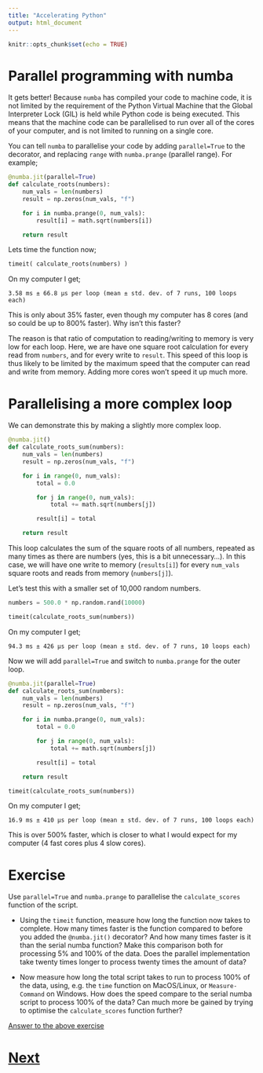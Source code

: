 ```yaml
---
title: "Accelerating Python"
output: html_document
---
```


```r
knitr::opts_chunk$set(echo = TRUE)
```

# Parallel programming with numba

It gets better! Because `numba` has compiled your code to machine code,
it is not limited by the requirement of the Python
Virtual Machine that the Global Interpreter Lock (GIL) is held while
Python code is being executed. This means that the machine code can
be parallelised to run over all of the cores of your computer, and
is not limited to running on a single core.

You can tell `numba` to parallelise your code by adding `parallel=True`
to the decorator, and replacing `range` with `numba.prange` (parallel range).
For example;

```python
@numba.jit(parallel=True)
def calculate_roots(numbers):
    num_vals = len(numbers)
    result = np.zeros(num_vals, "f")

    for i in numba.prange(0, num_vals):
        result[i] = math.sqrt(numbers[i])

    return result
```

Lets time the function now;

```python
timeit( calculate_roots(numbers) )
```

On my computer I get;

```
3.58 ms ± 66.8 µs per loop (mean ± std. dev. of 7 runs, 100 loops each)
```

This is only about 35% faster, even though my computer has 8 cores
(and so could be up to 800% faster). Why isn't this faster?

The reason is that ratio of computation to reading/writing to memory
is very low for each loop. Here, we are have one square root calculation
for every read from `numbers`, and for every write to `result`.
This speed of this loop is thus likely to be limited by the maximum
speed that the computer can read and write from memory. Adding more
cores won't speed it up much more.

# Parallelising a more complex loop

We can demonstrate this by making a slightly more complex loop.

```python
@numba.jit()
def calculate_roots_sum(numbers):
    num_vals = len(numbers)
    result = np.zeros(num_vals, "f")

    for i in range(0, num_vals):
        total = 0.0

        for j in range(0, num_vals):
            total += math.sqrt(numbers[j])

        result[i] = total

    return result
```

This loop calculates the sum of the square roots of all numbers,
repeated as many times as there are numbers (yes, this is a bit
unnecessary...). In this case, we will have one write to memory
(`results[i]`) for every `num_vals` square roots and reads from
memory (`numbers[j]`).

Let's test this with a smaller set of 10,000 random numbers.

```python
numbers = 500.0 * np.random.rand(10000)
```

```python
timeit(calculate_roots_sum(numbers))
```

On my computer I get;

```
94.3 ms ± 426 µs per loop (mean ± std. dev. of 7 runs, 10 loops each)
```

Now we will add `parallel=True` and switch to `numba.prange` for the outer
loop.

```python
@numba.jit(parallel=True)
def calculate_roots_sum(numbers):
    num_vals = len(numbers)
    result = np.zeros(num_vals, "f")

    for i in numba.prange(0, num_vals):
        total = 0.0

        for j in range(0, num_vals):
            total += math.sqrt(numbers[j])

        result[i] = total

    return result
```

```python
timeit(calculate_roots_sum(numbers))
```

On my computer I get;

```
16.9 ms ± 410 µs per loop (mean ± std. dev. of 7 runs, 100 loops each)
```

This is over 500% faster, which is closer to what I would expect for my
computer (4 fast cores plus 4 slow cores).

# Exercise

Use `parallel=True` and `numba.prange` to parallelise the
`calculate_scores` function of the script.

* Using the `timeit` function, measure how long the function now takes to complete.
  How many times faster is the function compared to before you added
  the `@numba.jit()` decorator? And how many times faster is it than
  the serial numba function? Make this comparison both for processing 5%
  and 100% of the data. Does the parallel implementation take twenty
  times longer to process twenty times the amount of data?

* Now measure how long the total script takes to run to process
  100% of the data, using, e.g.
  the `time` function on MacOS/Linux, or `Measure-Command` on Windows.
  How does the speed compare to the serial numba script to process 100%
  of the data? Can much more be gained by trying to optimise the
  `calculate_scores` function further?

[Answer to the above exercise](parallel_numba_answer.html)

# [Next](complex_numba.html)
